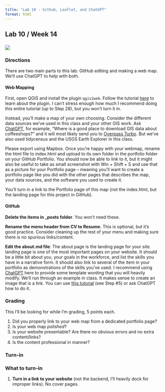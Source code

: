 ```yaml
---
title: "Lab 10 - Github, Leaflet, and ChatGPT"
format: html
---
```


## Lab 10 / Week 14

### ![](https://media.giphy.com/media/BUiNvRAeyMbMvOki7f/giphy.gif)

### Directions

There are two main parts to this lab: GitHub editing and making a web map. We'll use ChatGPT to help with both.

#### Web Mapping

First, open QGIS and install the plugin `qgis2web`. Follow the tutorial [here](https://www.qgistutorials.com/en/docs/web_mapping_with_qgis2web.html) to learn about the plugin. I can't stress enough how much I recommend doing this entire tutorial (up to Step 28), but you won't turn it in.

Instead, you'll make a map of your own choosing. Consider the different data sources we've used in this class and your other GIS work. Ask [ChatGPT](https://openai.com/blog/chatgpt), for example, "Where is a good place to download GIS data about coffeeshops?" and it will most likely send you to [Overpass Turbo](https://overpass-turbo.eu/). But we've also used tidycensus and the USGS Earth Explorer in this class.

Please export using Mapbox. Once you're happy with your webmap, rename the html file to index.html and upload to its own folder in the portfolio folder on your GitHub Portfolio. You should now be able to link to it, but it might also be useful to take as small screenshot with Win + Shift + S and use that as a picture for your Portfolio page -- meaning you'll want to create a portfolio page like you did with the other pages that describes the map, your data sources, and the software you used to create it.

You'll turn in a link to the Portfolio page of this map (not the index.html, but the landing page for this project in GitHub).

#### GitHub

**Delete the items in \_posts folder**. You won't need these.

**Rename the menu header from CV to Resume.** This is optional, but it's good practice. Consider cleaning up the rest of your menu and making sure there is no spurious links/content.

**Edit the about.md file**: The about page is the landing page for your site. landing page is one of the most important pages on your website. It should be a little bit about you, your goals in the workforce, and list the skills you have in a narrative form. It should also link to several of the item in your portfolio as demonstrations of the skills you've used. I recommend using [ChatGPT](https://openai.com/blog/chatgpt) here to provide some template wording that you will heavily modify. We'll run through an example in class. It makes sense to create an image that is a link. You can use [this tutorial](https://blog.hubspot.com/website/how-to-make-picture-into-link) (see Step #5) or ask ChatGPT how to do it.

### Grading

This I'll be looking for while I'm grading, 5 points each.

1.  Did you properly link to your web map from a dedicated portfolio page?
2.  Is your web map *polished*?
3.  Is your website presentable? Are there no obvious errors and no extra content/links?
4.  Is the content professional in manner?

### Turn-in

::: {.alert .alert-info}
### What to turn-in

1.  **Turn in a link to your website** (not the backend, I'll heavily dock for improper links). No cover pages.
:::
